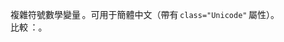 <IncludeOnly><Span style="font-size: 1.2em;">{{Unicode|{{{1}}}}}</Span></IncludeOnly><NoInclude>
複雜符號數學變量 {{UnicodeMath|abc, ∇, ⁰¹²³⁴⁵⁶⁷⁸⁹ⁿ, ₀₁₂₃₄₅₆₇₈₉, ℤ, ℚ, ℝ, ℂ}}。可用于簡體中文（帶有 <Code>class="Unicode"</Code> 屬性）。<Br />
比較 {{Tl|Serif}}：{{Serif|abc, ∇, ⁰¹²³⁴⁵⁶⁷⁸⁹ⁿ, ₀₁₂₃₄₅₆₇₈₉, ℤ, ℚ, ℝ, ℂ}}。
{{See|模板:VarSerif}}
{{See|模板:Serif}}
{{See|En:Mathematical Alphanumeric Symbols}}
</NoInclude>